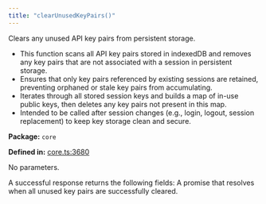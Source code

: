 ```yaml
---
title: "clearUnusedKeyPairs()"
---
```



<H3Bordered text="Overview" />

Clears any unused API key pairs from persistent storage.

<ul>
  <li>This function scans all API key pairs stored in indexedDB and removes any key pairs that are not associated with a session in persistent storage.</li>
  <li>Ensures that only key pairs referenced by existing sessions are retained, preventing orphaned or stale key pairs from accumulating.</li>
  <li>Iterates through all stored session keys and builds a map of in-use public keys, then deletes any key pairs not present in this map.</li>
  <li>Intended to be called after session changes (e.g., login, logout, session replacement) to keep key storage clean and secure.</li>
</ul>

<p><strong>Package:</strong> <code>core</code></p>

<p><strong>Defined in:</strong> <a href="https://github.com/tkhq/sdk/blob/main/packages/core/src/__clients__/core.ts#L3680">core.ts:3680</a></p>

<H3Bordered text="Parameters" />

<p>No parameters.</p>

<H3Bordered text="Response" />
A successful response returns the following fields:

<ResponseField name="returns" type="void" required={true} >
  A promise that resolves when all unused key pairs are successfully cleared.
</ResponseField>
